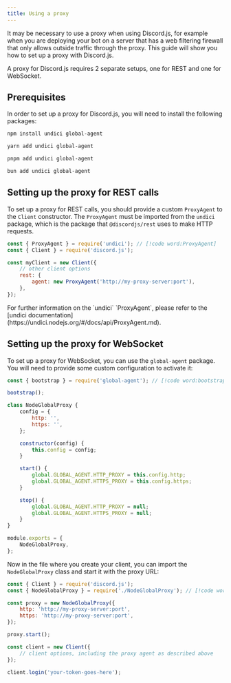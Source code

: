 ```yaml
---
title: Using a proxy
---
```


It may be necessary to use a proxy when using Discord.js, for example when you are deploying your bot on a server that has a web filtering firewall that only allows outside traffic through the proxy. This guide will show you how to set up a proxy with Discord.js.

A proxy for Discord.js requires 2 separate setups, one for REST and one for WebSocket.

## Prerequisites

In order to set up a proxy for Discord.js, you will need to install the following packages:

```sh tab="npm"
npm install undici global-agent
```

```sh tab="yarn"
yarn add undici global-agent
```

```sh tab="pnpm"
pnpm add undici global-agent
```

```sh tab="bun"
bun add undici global-agent
```

## Setting up the proxy for REST calls

To set up a proxy for REST calls, you should provide a custom `ProxyAgent` to the `Client` constructor. The `ProxyAgent` must be imported from the `undici` package, which is the package that `@discordjs/rest` uses to make HTTP requests.

```js
const { ProxyAgent } = require('undici'); // [!code word:ProxyAgent]
const { Client } = require('discord.js');

const myClient = new Client({
	// other client options
	rest: {
		agent: new ProxyAgent('http://my-proxy-server:port'),
	},
});
```

<Callout>
	For further information on the `undici` `ProxyAgent`, please refer to the [undici
	documentation](https://undici.nodejs.org/#/docs/api/ProxyAgent.md).
</Callout>

## Setting up the proxy for WebSocket

To set up a proxy for WebSocket, you can use the `global-agent` package. You will need to provide some custom configuration to activate it:

```js
const { bootstrap } = require('global-agent'); // [!code word:bootstrap]

bootstrap();

class NodeGlobalProxy {
	config = {
		http: '',
		https: '',
	};

	constructor(config) {
		this.config = config;
	}

	start() {
		global.GLOBAL_AGENT.HTTP_PROXY = this.config.http;
		global.GLOBAL_AGENT.HTTPS_PROXY = this.config.https;
	}

	stop() {
		global.GLOBAL_AGENT.HTTP_PROXY = null;
		global.GLOBAL_AGENT.HTTPS_PROXY = null;
	}
}

module.exports = {
	NodeGlobalProxy,
};
```

Now in the file where you create your client, you can import the `NodeGlobalProxy` class and start it with the proxy URL:

```js
const { Client } = require('discord.js');
const { NodeGlobalProxy } = require('./NodeGlobalProxy'); // [!code word:NodeGlobalProxy]

const proxy = new NodeGlobalProxy({
	http: 'http://my-proxy-server:port',
	https: 'http://my-proxy-server:port',
});

proxy.start();

const client = new Client({
	// client options, including the proxy agent as described above
});

client.login('your-token-goes-here');
```

